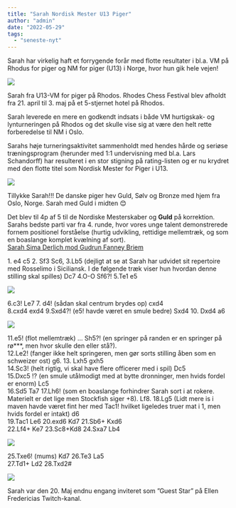 ```yaml
---
title: "Sarah Nordisk Mester U13 Piger"
author: "admin"
date: "2022-05-29"
tags: 
  - "seneste-nyt"
---
```


Sarah har virkelig haft et forrygende forår med flotte resultater i bl.a. VM på Rhodus for piger og NM for piger (U13) i Norge, hvor hun gik hele vejen!

![](/images/SarahfraVM.jpg)

Sarah fra U13-VM for piger på Rhodos. Rhodes Chess Festival blev afholdt fra 21. april til 3. maj på et 5-stjernet hotel på Rhodos.

Sarah leverede en mere en godkendt indsats i både VM hurtigskak- og lynturneringen på Rhodos og det skulle vise sig at være den helt rette forberedelse til NM i Oslo.

Sarahs høje turneringsaktivitet sammenholdt med hendes hårde og seriøse træningsprogram (herunder med 1:1 undervisning med bl.a. Lars Schandorff) har resulteret i en stor stigning på rating-listen og er nu krydret med den flotte titel som Nordisk Mester for Piger i U13.

![](/images/SarahNMGuldU12Girls-768x1024.jpg)

Tillykke Sarah!!! De danske piger hev Guld, Sølv og Bronze med hjem fra Oslo, Norge. Sarah med Guld i midten 😊

Det blev til 4p af 5 til de Nordiske Mesterskaber og **Guld** på korrektion. Sarahs bedste parti var fra 4. runde, hvor vores unge talent demonstrerede fornem positionel forståelse (hurtig udvikling, rettidige mellemtræk, og som en boaslange komplet kvælning af sort).  
[Sarah Sima Derlich mod Gudrun Fanney Briem](https://lichess.org/broadcast/nordic-championship-for-girls-group-c/round-4/esiLGqj6)

1\. e4 c5 2. Sf3 Sc6, 3.Lb5 (dejligt at se at Sarah har udvidet sit repertoire med Rosselimo i Siciliansk. I de følgende træk viser hun hvordan denne stilling skal spilles) Dc7 4.O-O Sf6?! 5.Te1 e5

![](/images/image.png)

6.c3! Le7 7. d4! (sådan skal centrum brydes op) cxd4  
8.cxd4 exd4 9.Sxd4?! (e5! havde været en smule bedre) Sxd4 10. Dxd4 a6

![](/images/image-3.png)

11.e5! (flot mellemtræk) … Sh5?! (en springer på randen er en springer på rø\*\*\*, men hvor skulle den eller stå?).  
12.Le2! (fanger ikke helt springeren, men gør sorts stilling åben som en schweizer ost) g6. 
13\. Lxh5 gxh5  
14.Sc3! (helt rigtig, vi skal have flere officerer med i spil) Dc5  
15.Dxc5 !? (en smule utålmodigt med at bytte dronninger, men hvids fordel er enorm) Lc5  
16.Sd5 Ta7 17.Lh6! (som en boaslange forhindrer Sarah sort i at rokere. Materielt er det lige men Stockfish siger +8). Lf8. 
18.Lg5 (Lidt mere is i maven havde været fint her med Tac1! hvilket ligeledes truer mat i 1, men hvids fordel er intakt) d6  
19.Tac1 Le6 20.exd6 Kd7 21.Sb6+ Kxd6  
22.Lf4+ Ke7 23.Sc8+Kd8 24.Sxa7 Lb4

![](/images/image-2.png)

25.Txe6! (mums) Kd7 26.Te3 La5  
27.Td1+ Ld2 28.Txd2#

![](/images/image-1.png)

Sarah var den 20. Maj endnu engang inviteret som ”Guest Star” på Ellen Fredericias Twitch-kanal.
